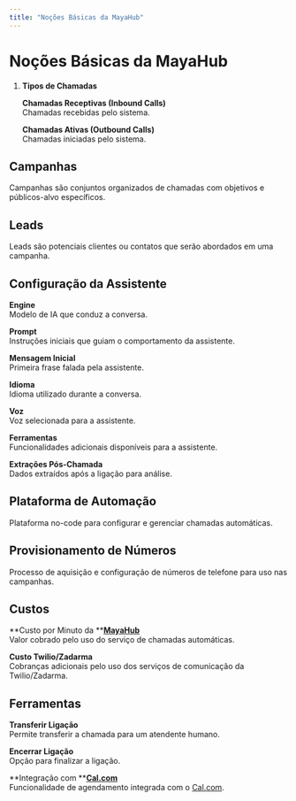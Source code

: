 ```yaml
---
title: "Noções Básicas da MayaHub"
---
```


# **Noções Básicas da MayaHub**

1. **Tipos de Chamadas**

   **Chamadas Receptivas (Inbound Calls)**\
   Chamadas recebidas pelo sistema.

   **Chamadas Ativas (Outbound Calls)**\
   Chamadas iniciadas pelo sistema.

## **Campanhas**

Campanhas são conjuntos organizados de chamadas com objetivos e públicos-alvo específicos.

## **Leads**

Leads são potenciais clientes ou contatos que serão abordados em uma campanha.

## **Configuração da Assistente**

**Engine**\
Modelo de IA que conduz a conversa.

**Prompt**\
Instruções iniciais que guiam o comportamento da assistente.

**Mensagem Inicial**\
Primeira frase falada pela assistente.

**Idioma**\
Idioma utilizado durante a conversa.

**Voz**\
Voz selecionada para a assistente.

**Ferramentas**\
Funcionalidades adicionais disponíveis para a assistente.

**Extrações Pós-Chamada**\
Dados extraídos após a ligação para análise.

## **Plataforma de Automação**

Plataforma no-code para configurar e gerenciar chamadas automáticas.

## **Provisionamento de Números**

Processo de aquisição e configuração de números de telefone para uso nas campanhas.

## **Custos**

**Custo por Minuto da **[**MayaHub**](http://mayahub.ai)\
Valor cobrado pelo uso do serviço de chamadas automáticas.

**Custo Twilio/Zadarma**\
Cobranças adicionais pelo uso dos serviços de comunicação da Twilio/Zadarma.

## **Ferramentas**

**Transferir Ligação**\
Permite transferir a chamada para um atendente humano.

**Encerrar Ligação**\
Opção para finalizar a ligação.

\*\*Integração com \*\*[**Cal.com**](http://Cal.com)\
Funcionalidade de agendamento integrada com o [Cal.com](http://Cal.com).
